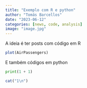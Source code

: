 ```yaml
---
title: "Exemplo com R e python"
author: "Tomás Barcellos"
date: "2023-06-12"
categories: [news, code, analysis]
image: "image.jpg"
---
```


A ideia é ter posts com código em R

```r
plot(AirPassengers)
```

E também códigos em python

```python
print(1 + 1)
```

```r
cat("1\n")
```

